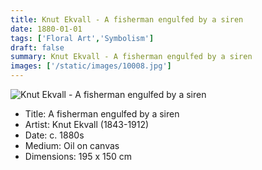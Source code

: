 ```yaml
---
title: Knut Ekvall - A fisherman engulfed by a siren
date: 1880-01-01
tags: ['Floral Art','Symbolism']
draft: false
summary: Knut Ekvall - A fisherman engulfed by a siren
images: ['/static/images/10008.jpg']
---
```


![Knut Ekvall - A fisherman engulfed by a siren](/static/images/10008.jpg)

* Title: A fisherman engulfed by a siren
* Artist: Knut Ekvall (1843-1912)
* Date: c. 1880s
* Medium: Oil on canvas
* Dimensions: 195 x 150 cm


